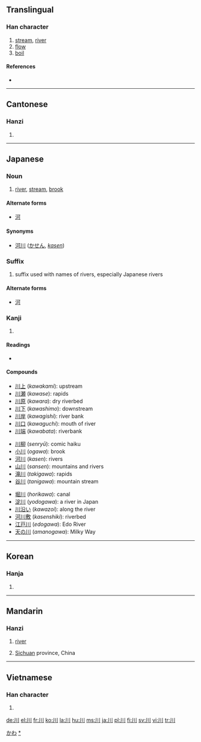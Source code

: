 {{see|巛}}
==Translingual==
{{Han stroke|[[Image:川-order.gif]]}}

===Han character===
{{Han char|rn=47|rad=巛|as=00|sn=3|four=2200<sub>0</sub>|canj=中中中 (LLL)}}

# [[stream]], [[river]]
# [[flow]]
# [[boil]]

====References====
* {{Han ref|kx=0323.230|dkj=08673|dj=0624.070|hdz=10032.020|uh=5DDD|ud=24029|bh=A474|bd=42100}}

----

==Cantonese==

===Hanzi===
{{yue-hanzi|jyut=[[cyun1]]|y=[[chyun1]]}}

# {{defn|Cantonese}}

----

==Japanese==

===Noun===
{{ja-noun|k|hira=かわ|rom=kawa}}

# [[river]], [[stream]], [[brook]]

====Alternate forms====
* [[河]]

====Synonyms====
* [[河川]] ([[かせん]], ''[[kasen]]'')

===Suffix===
{{ja-pos|k|suffix|hira=かわ|rom=kawa}}

{{ja-pos|k|suffix|hira=がわ|rom=gawa}}

# suffix used with names of rivers, especially Japanese rivers

====Alternate forms====
* [[河]]

===Kanji===
{{ja-kanji|grade=1|rs=巛00}}

# {{defn|Japanese}}

====Readings====
* {{ja-readings|on=[[せん]] (''sen'')|kun=[[かわ]] (''kawa'')|nanori=[[か]] (''ka''), [[こ]] (''ko''), [[さわ]] (''sawa'')}}

====Compounds====
{{top3}}
*[[川上]] (''kawakami''): upstream
*[[川瀬]] (''kawase''): rapids
*[[川原]] (''kawara''): dry riverbed
*[[川下]] (''kawashimo''): downstream
*[[川岸]] (''kawagishi''): river bank
*[[川口]] (''kawaguchi''): mouth of river
*[[川端]] (''kawabata''): riverbank
{{mid3}}
*[[川柳]] (''senryū''): comic haiku
*[[小川]] (''ogawa''): brook
*[[河川]] (''kasen''): rivers
*[[山川]] (''sansen''): mountains and rivers
*[[滝川]] (''takigawa''): rapids
*[[谷川]] (''tanigawa''): mountain stream
{{mid3}}
*[[堀川]] (''horikawa''): canal
*[[淀川]] (''yodogawa''): a river in Japan
*[[川沿い]] (''kawazoi''): along the river
*[[河川敷]] (''kasenshiki''): riverbed
*[[江戸川]] (''edogawa''): Edo River
*[[天の川]] (''amanogawa''): Milky Way
{{bottom3}}

[[Category:1000 Japanese basic words|かわ]]
[[Category:ja:Rivers|*]]

----

==Korean==

===Hanja===
{{ko-hanja|hangeul=천|eumhun=내|rv=cheon|mr=ch'ŏn}}

# {{defn|Korean}}

----

==Mandarin==

===Hanzi===
{{cmn-hanzi|pin=[[chuān]] ([[chuan1]]), [[wú]] ([[wu2]])|wg=ch'uan<sup>1</sup>, wu<sup>2</sup>}}

# [[river]]
# {{context|abbreviation}} [[Sichuan]] province, China

----

==Vietnamese==

===Han character===
{{vi-hantu|[[xuyên]]}}

# {{defn|Vietnamese}}

[[de:川]]
[[el:川]]
[[fr:川]]
[[ko:川]]
[[la:川]]
[[hu:川]]
[[ms:川]]
[[ja:川]]
[[pl:川]]
[[fi:川]]
[[sv:川]]
[[vi:川]]
[[tr:川]]